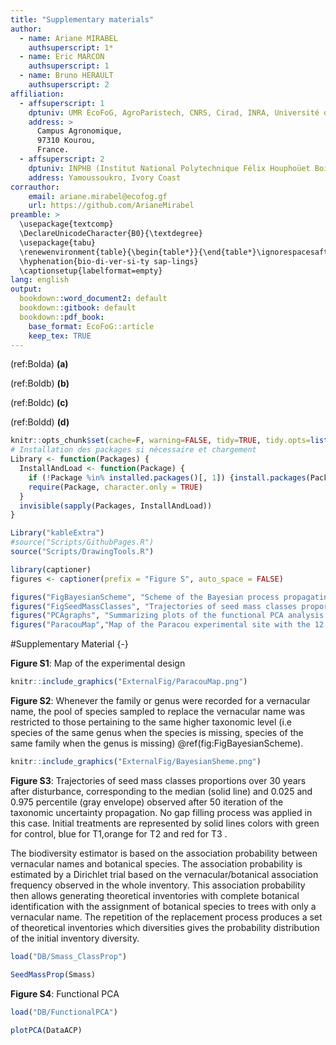 ```yaml
---
title: "Supplementary materials"
author:
  - name: Ariane MIRABEL
    authsuperscript: 1*
  - name: Eric MARCON
    authsuperscript: 1
  - name: Bruno HERAULT
    authsuperscript: 2
affiliation:
  - affsuperscript: 1
    dptuniv: UMR EcoFoG, AgroParistech, CNRS, Cirad, INRA, Université des Antilles, Université de Guyane.
    address: >
      Campus Agronomique,
      97310 Kourou,
      France.
  - affsuperscript: 2
    dptuniv: INPHB (Institut National Polytechnique Félix Houphoüet Boigny) 
    address: Yamoussoukro, Ivory Coast
corrauthor:
    email: ariane.mirabel@ecofog.gf
    url: https://github.com/ArianeMirabel
preamble: >
  \usepackage{textcomp}
  \DeclareUnicodeCharacter{B0}{\textdegree}
  \usepackage{tabu}
  \renewenvironment{table}{\begin{table*}}{\end{table*}\ignorespacesafterend}
  \hyphenation{bio-di-ver-si-ty sap-lings}
  \captionsetup{labelformat=empty}
lang: english
output: 
  bookdown::word_document2: default
  bookdown::gitbook: default
  bookdown::pdf_book:
    base_format: EcoFoG::article
    keep_tex: TRUE
---
```


(ref:Bolda) **(a)**

(ref:Boldb) **(b)**

(ref:Boldc) **(c)**

(ref:Boldd) **(d)**

```r
knitr::opts_chunk$set(cache=F, warning=FALSE, tidy=TRUE, tidy.opts=list(blank=FALSE, width.cutoff=40),fig.align="center")
# Installation des packages si nécessaire et chargement
Library <- function(Packages) {
  InstallAndLoad <- function(Package) {
    if (!Package %in% installed.packages()[, 1]) {install.packages(Package, repos="https://cran.rstudio.com/")}
    require(Package, character.only = TRUE)
  }
  invisible(sapply(Packages, InstallAndLoad))
}

Library("kableExtra")
#source("Scripts/GithubPages.R")
source("Scripts/DrawingTools.R")
```

```r
library(captioner)
figures <- captioner(prefix = "Figure S", auto_space = FALSE)

figures("FigBayesianScheme", "Scheme of the Bayesian process propagating the taxonomic uncertainty", display=FALSE)
figures("FigSeedMassClasses", "Trajectories of seed mass classes proportions over 30 years after disturbance. Colors are treatments: green (control), yellow (T1), orange (T2), red (T3).", display=FALSE)
figures("PCAgraphs", "Summarizing plots of the functional PCA analysis defining communities functional space. (ref:Bolda) Plot of the samples from the BRIDGE functional database in the two dimensional main plan. (ref:Boldb) bow plot of the PCA eignevalues in percentage. (ref:Boldc) Plot of the 7 functional traits sed in the PCA analysis (Leaf and stem traits, and maximum species height).", display=FALSE)
figures("ParacouMap","Map of the Paracou experimental site with the 12 studied plots. Square colors indicate the silvicultural treatment applied in 1984.")
```

\onecolumn

#Supplementary Material {-}

\pagenumbering{arabic}


**Figure S1**: Map of the experimental design

```r
knitr::include_graphics("ExternalFig/ParacouMap.png")
```

**Figure S2**: Whenever the family or genus were recorded for a vernacular name, the pool of species sampled to replace the vernacular name was restricted to those pertaining to the same higher taxonomic level (i.e species of the same genus when the species is missing, species of the same family when the genus is missing) \@ref(fig:FigBayesianScheme).

```r
knitr::include_graphics("ExternalFig/BayesianSheme.png")
```

\pagebreak

**Figure S3**: Trajectories of seed mass classes proportions over 30 years after disturbance, corresponding to the median (solid line) and 0.025 and 0.975 percentile (gray envelope) observed after 50 iteration of the taxonomic uncertainty propagation. No gap filling process was applied in this case. Initial treatments are represented by solid lines colors with green for control, blue for T1,orange for T2 and red for T3 .

The biodiversity estimator is based on the association probability between vernacular names and botanical species. 
The association probability is estimated by a Dirichlet trial based on the vernacular/botanical association frequency observed in the whole inventory.
This association probability then allows generating theoretical inventories with complete botanical identification with the assignment of botanical species to trees with only a vernacular name.
The repetition of the replacement process produces a set of theoretical inventories which diversities gives the probability distribution of the initial inventory diversity.


```r
load("DB/Smass_ClassProp")

SeedMassProp(Smass)

```

\pagebreak

**Figure S4**: Functional PCA

```r
load("DB/FunctionalPCA")

plotPCA(DataACP)

```






